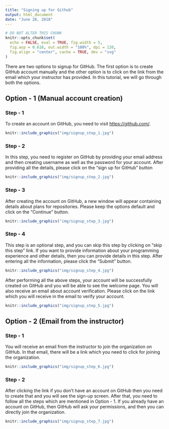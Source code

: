```yaml
---
title: "Signing up for Github"
output: html_document
date: "June 28, 2018"
---
```


```r
# DO NOT ALTER THIS CHUNK
knitr::opts_chunk$set(
  echo = FALSE, eval = TRUE, fig.width = 5,
  fig.asp = 0.618, out.width = "100%", dpi = 120,
  fig.align = "center", cache = TRUE, dev = "svg"
)
```

There are two options to signup for GitHub. The first option is to create GitHub account manually and the other option is to click on the link from the email which your instructor has provided. In this tutorial, we will go through both the options.

## Option - 1 (Manual account creation)

### Step - 1

To create an account on GitHub, you need to visit <https://github.com/>.

```r
knitr::include_graphics("img/signup_step_1.jpg")
```

### Step - 2

In this step, you need to register on GitHub by providing your email address and then creating username as well as the password for your account. After providing all the details, please click on the "sign up for GitHub" button

```r
knitr::include_graphics("img/signup_step_2.jpg")
```

### Step - 3

After creating the account on GitHub, a new window will appear containing details about plans for repositories. Please keep the options default and click on the "Continue" button.

```r
knitr::include_graphics("img/signup_step_3.jpg")
```

### Step - 4

This step is an optional step, and you can skip this step by clicking on "skip this step" link. If you want to provide information about your programming experience and other details, then you can provide details in this step. After entering all the information, please click the "Submit" button.

```r
knitr::include_graphics("img/signup_step_4.jpg")
```

After performing all the above steps, your account will be successfully created on GitHub and you will be able to see the welcome page. You will also receive an email about account verification. Please click on the link which you will receive in the email to verify your account. 

```r
knitr::include_graphics("img/signup_step_5.jpg")
```

## Option - 2 (Email from the instructor)

### Step - 1

You will receive an email from the instructor to join the organization on GitHub. In that email, there will be a link which you need to click for joining the organization.

```r
knitr::include_graphics("img/signup_step_6.jpg")
```

### Step - 2

After clicking the link if you don't have an account on GitHub then you need to create that and you will see the sign-up screen. After that, you need to follow all the steps which are mentioned in Option - 1. If you already have an account on GitHub, then GitHub will ask your permissions, and then you can directly join the organization. 

```r
knitr::include_graphics("img/signup_step_7.jpg")
```


